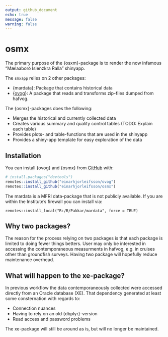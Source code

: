 ```yaml
---
output: github_document
echo: true
message: false
warning: false
---
```


<!-- README.md is generated from README.Rmd. Please edit that file -->

# osmx

The primary purpose of the {osxm}-package is to render the now infamous "Mælaaborð Íslenzkra Ralla" shinyapp.

The `smxapp` relies on 2 other packages:

* {mardata}: Package that contains historical data
* {[ovog](https://heima.hafro.is/~einarhj/pkg/ovog)}: A package that reads and transforms zip-files dumped from hafvog.

The {osmx}-packages does the following:

* Merges the historical and currently collected data 
* Creates various summary and quality control tables (TODO: Explain each table)
* Provides plots- and table-functions that are used in the shinyapp
* Provides a shiny-app template for easy exploration of the data

## Installation

You can install {ovog} and {osmx} from [GitHub](https://github.com/) with:

``` r
# install.packages("devtools")
remotes::install_github("einarhjorleifsson/ovog")
remotes::install_github("einarhjorleifsson/osmx")
```
The mardata is a MFRI data-package that is not publicly available. If you are within the Institute's firewall you can install via:

```
remotes::install_local("R:/R/Pakkar/mardata", force = TRUE)
```

## Why two packages?

The reason for the process relying on two packages is that each package is limited to doing fewer things betters. User may only be interested in accessing the contemporaneous measurments in hafvog, e.g. in cruises other than groundfish surveys. Having two package will hopefully reduce maintenance overhead.

## What will happen to the xe-package?

In previous workflow the data contemporaneously collected were accessed directly from an Oracle database (XE). That dependency generated at least some consternation with regards to:

* Connection nuances
* Having to rely on an old {dbplyr}-version
* Read access and password problems

The xe-package will still be around as is, but will no longer be maintained.

